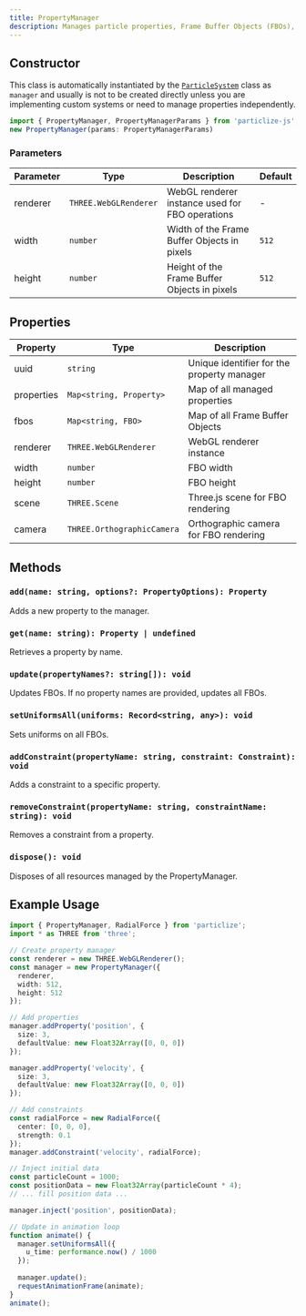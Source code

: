 ```yaml
---
title: PropertyManager
description: Manages particle properties, Frame Buffer Objects (FBOs), and constraints
---
```


## Constructor
This class is automatically instantiated by the [`ParticleSystem`](/docs/api/particle-system) class as `manager` and 
usually is not to be created directly unless you are implementing custom systems or need to manage properties independently.

```typescript
import { PropertyManager, PropertyManagerParams } from 'particlize-js';
new PropertyManager(params: PropertyManagerParams)
```

### Parameters

| Parameter | Type                     | Description                                       | Default |
| --------- | ------------------------ | ------------------------------------------------- | ------- |
| renderer  | `THREE.WebGLRenderer`    | WebGL renderer instance used for FBO operations  | -       |
| width     | `number`                 | Width of the Frame Buffer Objects in pixels      | `512`   |
| height    | `number`                 | Height of the Frame Buffer Objects in pixels     | `512`   |

## Properties

| Property   | Type                          | Description                                    |
|------------|-------------------------------|------------------------------------------------|
| uuid       | `string`                      | Unique identifier for the property manager    |
| properties | `Map<string, Property>`       | Map of all managed properties                 |
| fbos       | `Map<string, FBO>`            | Map of all Frame Buffer Objects               |
| renderer   | `THREE.WebGLRenderer`         | WebGL renderer instance                       |
| width      | `number`                      | FBO width                                     |
| height     | `number`                      | FBO height                                    |
| scene      | `THREE.Scene`                 | Three.js scene for FBO rendering             |
| camera     | `THREE.OrthographicCamera`    | Orthographic camera for FBO rendering        |

## Methods

### `add(name: string, options?: PropertyOptions): Property`

Adds a new property to the manager.

### `get(name: string): Property | undefined`

Retrieves a property by name.

### `update(propertyNames?: string[]): void`

Updates FBOs. If no property names are provided, updates all FBOs.

### `setUniformsAll(uniforms: Record<string, any>): void`

Sets uniforms on all FBOs.

### `addConstraint(propertyName: string, constraint: Constraint): void`

Adds a constraint to a specific property.

### `removeConstraint(propertyName: string, constraintName: string): void`

Removes a constraint from a property.

### `dispose(): void`

Disposes of all resources managed by the PropertyManager.

## Example Usage

```typescript
import { PropertyManager, RadialForce } from 'particlize';
import * as THREE from 'three';

// Create property manager
const renderer = new THREE.WebGLRenderer();
const manager = new PropertyManager({
  renderer,
  width: 512,
  height: 512
});

// Add properties
manager.addProperty('position', {
  size: 3,
  defaultValue: new Float32Array([0, 0, 0])
});

manager.addProperty('velocity', {
  size: 3,
  defaultValue: new Float32Array([0, 0, 0])
});

// Add constraints
const radialForce = new RadialForce({
  center: [0, 0, 0],
  strength: 0.1
});
manager.addConstraint('velocity', radialForce);

// Inject initial data
const particleCount = 1000;
const positionData = new Float32Array(particleCount * 4);
// ... fill position data ...

manager.inject('position', positionData);

// Update in animation loop
function animate() {
  manager.setUniformsAll({
    u_time: performance.now() / 1000
  });
  
  manager.update();
  requestAnimationFrame(animate);
}
animate();
```
